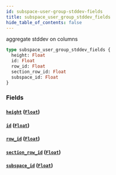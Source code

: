 ```yaml
---
id: subspace-user-group-stddev-fields
title: subspace_user_group_stddev_fields
hide_table_of_contents: false
---
```


aggregate stddev on columns

```graphql
type subspace_user_group_stddev_fields {
  height: Float
  id: Float
  row_id: Float
  section_row_id: Float
  subspace_id: Float
}
```

### Fields

#### [`height`](#) ([`Float`](/07-graphql/scalars/float))

#### [`id`](#) ([`Float`](/07-graphql/scalars/float))

#### [`row_id`](#) ([`Float`](/07-graphql/scalars/float))

#### [`section_row_id`](#) ([`Float`](/07-graphql/scalars/float))

#### [`subspace_id`](#) ([`Float`](/07-graphql/scalars/float))
